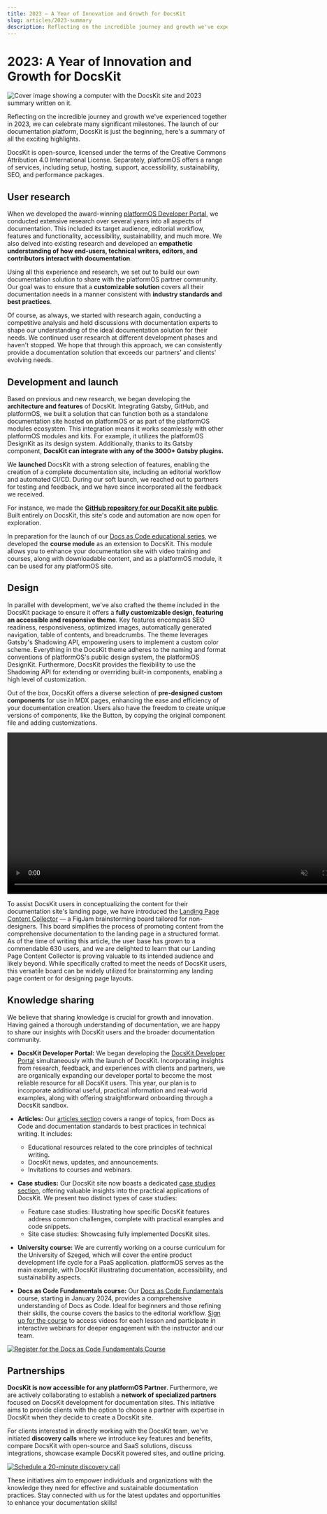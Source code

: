 ```yaml
---
title: 2023 — A Year of Innovation and Growth for DocsKit
slug: articles/2023-summary
description: Reflecting on the incredible journey and growth we've experienced together in 2023, we can celebrate many significant milestones. The launch of our documentation platform, DocsKit is just the beginning, here's a summary of all the exciting highlights.
---
```


# 2023: A Year of Innovation and Growth for DocsKit

![Cover image showing a computer with the DocsKit site and 2023 summary written on it.](./assets/2023-summary-cover.png)

Reflecting on the incredible journey and growth we've experienced together in 2023, we can celebrate many significant milestones. The launch of our documentation platform, DocsKit is just the beginning, here's a summary of all the exciting highlights.

<Message variant="info">
  DocsKit is open-source, licensed under the terms of the Creative Commons Attribution 4.0 International License. Separately, platformOS offers a range of services, including setup, hosting, support, accessibility, sustainability, SEO, and performance packages.
</Message>

## User research

When we developed the award-winning [platformOS Developer Portal](https://documentation.platformos.com/), we conducted extensive research over several years into all aspects of documentation. This included its target audience, editorial workflow, features and functionality, accessibility, sustainability, and much more. We also delved into existing research and developed an **empathetic understanding of how end-users, technical writers, editors, and contributors interact with documentation**.

Using all this experience and research, we set out to build our own documentation solution to share with the platformOS partner community. Our goal was to ensure that a **customizable solution** covers all their documentation needs in a manner consistent with **industry standards and best practices**.

Of course, as always, we started with research again, conducting a competitive analysis and held discussions with documentation experts to shape our understanding of the ideal documentation solution for their needs. We continued user research at different development phases and haven't stopped. We hope that through this approach, we can consistently provide a documentation solution that exceeds our partners’ and clients' evolving needs.

## Development and launch

Based on previous and new research, we began developing the **architecture and features** of DocsKit. Integrating Gatsby, GitHub, and platformOS, we built a solution that can function both as a standalone documentation site hosted on platformOS or as part of the platformOS modules ecosystem. This integration means it  works seamlessly with other platformOS modules and kits. For example, it utilizes the platformOS DesignKit as its design system. Additionally, thanks to its Gatsby component, **DocsKit can integrate with any of the 3000+ Gatsby plugins.**

We **launched** DocsKit with a strong selection of features, enabling the creation of a complete documentation site, including an editorial workflow and automated CI/CD. During our soft launch, we reached out to partners for testing and feedback, and we have since incorporated all the feedback we received.

For instance, we made the **[GitHub repository for our DocsKit site public](https://github.com/Platform-OS/docskit-landing)**. Built entirely on DocsKit, this site's code and automation are now open for exploration.

In preparation for the launch of our [Docs as Code educational series](https://docskit.platformos.com/docs-as-code-course/), we developed the **course module** as an extension to DocsKit. This module allows you to enhance your documentation site with video training and courses, along with downloadable content, and as a platformOS module, it can be used for any platformOS site.

## Design

In parallel with development, we've also crafted the theme included in the DocsKit package to ensure it offers a **fully customizable design, featuring an accessible and responsive theme**. Key features encompass SEO readiness, responsiveness, optimized images, automatically generated navigation, table of contents, and breadcrumbs. The theme leverages Gatsby's Shadowing API, empowering users to implement a custom color scheme. Everything in the DocsKit theme adheres to the naming and format conventions of platformOS's public design system, the platformOS DesignKit. Furthermore, DocsKit provides the flexibility to use the Shadowing API for extending or overriding built-in components, enabling a high level of customization. 

Out of the box, DocsKit offers a diverse selection of **pre-designed custom components** for use in MDX pages, enhancing the ease and efficiency of your documentation creation. Users also have the freedom to create unique versions of components, like the Button, by copying the original component file and adding customizations. 



<video width="800" height="369" autoPlay loop muted className="mx-auto"> 
  <source src={video} type="video/mp4" />
  ![Customizations](../03-case-studies/assets/docskit_customizable.png)
</video>


To assist DocsKit users in conceptualizing the content for their documentation site's landing page, we have introduced the [Landing Page Content Collector](https://docskit.platformos.com/articles/landing-page-content-collector/) — a FigJam brainstorming board tailored for non-designers. This board simplifies the process of promoting content from the comprehensive documentation to the landing page in a structured format. As of the time of writing this article, the user base has grown to a commendable 630 users, and we are delighted to learn that our Landing Page Content Collector is proving valuable to its intended audience and likely beyond. While specifically crafted to meet the needs of DocsKit users, this versatile board can be widely utilized for brainstorming any landing page content or for designing page layouts. 

## Knowledge sharing

We believe that sharing knowledge is crucial for growth and innovation. Having gained a thorough understanding of documentation, we are happy to share our insights with DocsKit users and the broader documentation community.

* **DocsKit Developer Portal:** We began developing the [DocsKit Developer Portal](https://docskit.platformos.com/) simultaneously with the launch of DocsKit. Incorporating insights from research, feedback, and experiences with clients and partners, we are organically expanding our developer portal to become the most reliable resource for all DocsKit users. This year, our plan is to incorporate additional useful, practical information and real-world examples, along with offering straightforward onboarding through a DocsKit sandbox. 

* **Articles:** Our [articles section](https://docskit.platformos.com/articles/) covers a range of topics, from Docs as Code and documentation standards to best practices in technical writing. It includes:
   * Educational resources related to the core principles of technical writing.
   * DocsKit news, updates, and announcements.
   * Invitations to courses and webinars.

* **Case studies:** Our DocsKit site now boasts a dedicated [case studies section](https://docskit.platformos.com/case-studies/), offering valuable insights into the practical applications of DocsKit. We present two distinct types of case studies:
   * Feature case studies: Illustrating how specific DocsKit features address common challenges, complete with practical examples and code snippets.
   * Site case studies: Showcasing fully implemented DocsKit sites. 

* **University course:** We are currently working on a course curriculum for the University of Szeged, which will cover the entire product development life cycle for a PaaS application. platformOS serves as the main example, with DocsKit illustrating documentation, accessibility, and sustainability aspects. 

* **Docs as Code Fundamentals course:** Our [Docs as Code Fundamentals](https://docskit.platformos.com/docs-as-code-course/) course, starting in January 2024, provides a comprehensive understanding of Docs as Code. Ideal for beginners and those refining their skills, the course covers the basics to the editorial workflow. [Sign up for the course](https://docskit.platformos.com/user/register) to access videos for each lesson and participate in interactive webinars for deeper engagement with the instructor and our team.


<a href="/user/register">
  <img src={registrationBanner} alt="Register for the Docs as Code Fundamentals Course" />
</a>

## Partnerships 

**DocsKit is now accessible for any platformOS Partner**. Furthermore, we are actively collaborating to establish a **network of specialized partners** focused on DocsKit development for documentation sites. This initiative aims to provide clients with the option to choose a partner with expertise in DocsKit when they decide to create a DocsKit site. 

For clients interested in directly working with the DocsKit team, we've initiated **discovery calls** where we introduce key features and benefits, compare DocsKit with open-source and SaaS solutions, discuss integrations, showcase example DocsKit powered sites, and outline pricing.



<a href="https://calendar.thetrackapp.com/colin-frost/5939f8d5-c49e-4626-9e70-3f51aa599dcd">
  <img src={discoveryCallBanner} alt="Schedule a 20-minute discovery call" />
</a>


These initiatives aim to empower individuals and organizations with the knowledge they need for effective and sustainable documentation practices. Stay connected with us for the latest updates and opportunities to enhance your documentation skills!
